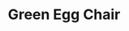 ---
title: "Green Egg Chair"
meta_title: "Green Egg Chair craft"
description: "Craft de Green Egg Chair"
rank: "s"
draft: false
name: "Green Egg Chair"
recipe_img: "https://wiki.pokexgames.com/images/2/25/Green_Egg_Chair.png"
level: 105
craft_time: 10800
result: 1
value_npc: 1
ingredients:
  - name: "Drawing Clipboard"
    quantity: 10
    item_img: "https://wiki.pokexgames.com/images/3/36/Drawing_Clipboard.png"
    value_npc: 1
  - name: "Petite Leaves"
    quantity: 4
    item_img: "https://wiki.pokexgames.com/images/e/e4/Petite_Leaves.png"
    value_npc: 1
  - name: "Green Hair"
    quantity: 3
    item_img: "https://wiki.pokexgames.com/images/2/2c/Green_Hair.png"
    value_npc: 1
  - name: "Mole Hair"
    quantity: 3
    item_img: "https://wiki.pokexgames.com/images/f/f3/Mole_Hair.png"
    value_npc: 1
  - name: "Corrupted Ice Piece"
    quantity: 2
    item_img: "https://wiki.pokexgames.com/images/c/cb/Corrupted-Ice-Piece.gif"
    value_npc: 1
  - name: "Toxic Gosme"
    quantity: 2
    item_img: "https://wiki.pokexgames.com/images/c/ca/Toxic_Gosme.png"
    value_npc: 1
---